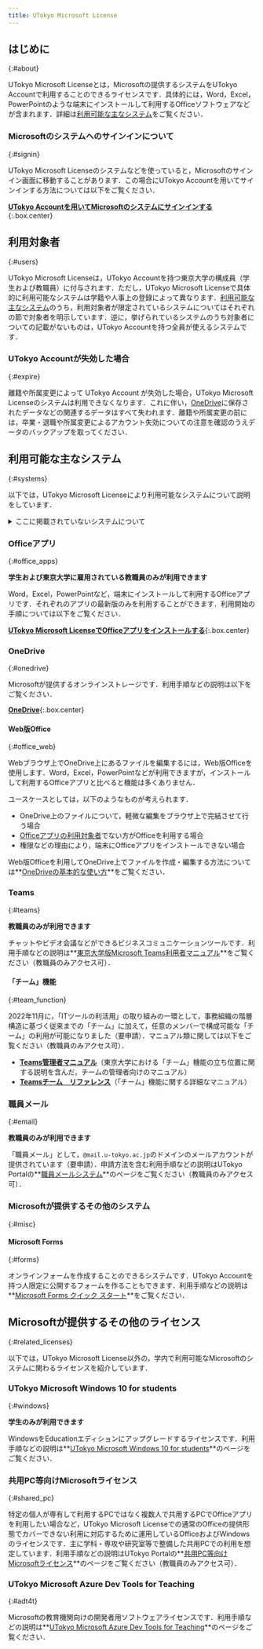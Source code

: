 ```yaml
---
title: UTokyo Microsoft License
---
```


## はじめに
{:#about}

UTokyo Microsoft Licenseとは，Microsoftの提供するシステムをUTokyo Accountで利用することのできるライセンスです．具体的には，Word，Excel，PowerPointのような端末にインストールして利用するOfficeソフトウェアなどが含まれます．詳細は[利用可能な主なシステム](#systems)をご覧ください．

### Microsoftのシステムへのサインインについて
{:#signin}

UTokyo Microsoft Licenseのシステムなどを使っていると，Microsoftのサインイン画面に移動することがあります．この場合にUTokyo Accountを用いてサインインする方法については以下をご覧ください．

**[UTokyo Accountを用いてMicrosoftのシステムにサインインする](signin)**{:.box.center}

## 利用対象者
{:#users}

UTokyo Microsoft Licenseは，UTokyo Accountを持つ東京大学の構成員（学生および教職員）に付与されます．ただし，UTokyo Microsoft Licenseで具体的に利用可能なシステムは学籍や人事上の登録によって異なります．[利用可能な主なシステム](#systems)のうち，利用対象者が限定されているシステムについてはそれぞれの節で対象者を明示しています．逆に，挙げられているシステムのうち対象者についての記載がないものは，UTokyo Accountを持つ全員が使えるシステムです．

### UTokyo Accountが失効した場合
{:#expire}

離籍や所属変更によって UTokyo Account が失効した場合，UTokyo Microsoft Licenseのシステムは利用できなくなります．これに伴い，[OneDrive](#onedrive)に保存されたデータなどの関連するデータはすべて失われます．離籍や所属変更の前には，卒業・退職や所属変更によるアカウント失効についての注意を確認のうえデータのバックアップを取ってください．

## 利用可能な主なシステム
{:#systems}

以下では，UTokyo Microsoft Licenseにより利用可能なシステムについて説明をしています．

<details>
<summary>ここに掲載されていないシステムについて</summary>
Microsoftは下記以外のシステムも 提供しており，それらについてUTokyo Accountでサインインして利用できるようになっていることがあります．このようなシステムについて，**継続的な利用を保証することはしていない**ものの，**各自の責任の下**での利用を妨げるような取り扱いはしていません．具体的なリスクとしては，Microsoftによる提供ポリシーの変更により**今まで使えていたシステムが突然使えなくなる**可能性などが考えられます．また，このようなシステムについては**サポート窓口での対応をいたしかねる**場合があります．利用の際はこういったことを十分に念頭に置いてください．もし，教育・研究・業務上の必要性が**特に**高いと思われるシステムについて利用に関する相談をしたい場合，[サポート窓口のメールフォーム](/support/#email-form)にお越しください．
</details>

### Officeアプリ
{:#office_apps}

**学生および東京大学に雇用されている教職員のみが利用できます**

Word，Excel，PowerPointなど，端末にインストールして利用するOfficeアプリです．それぞれのアプリの最新版のみを利用することができます．利用開始の手順については以下をご覧ください．

**[UTokyo Microsoft LicenseでOfficeアプリをインストールする](install)**{:.box.center}

### OneDrive
{:#onedrive}

Microsoftが提供するオンラインストレージです．利用手順などの説明は以下をご覧ください．

**[OneDrive](./onedrive/)**{:.box.center}

#### Web版Office
{:#office_web}

Webブラウザ上でOneDrive上にあるファイルを編集するには，Web版Officeを使用します．Word，Excel，PowerPointなどが利用できますが，インストールして利用するOfficeアプリと比べると機能は多くありません．

ユースケースとしては，以下のようなものが考えられます．
- OneDrive上のファイルについて，軽微な編集をブラウザ上で完結させて行う場合
- [Officeアプリの利用対象者](#office_apps)でない方がOfficeを利用する場合
- 権限などの理由により，端末にOfficeアプリをインストールできない場合

Web版Officeを利用してOneDrive上でファイルを作成・編集する方法については**[OneDriveの基本的な使い方](onedrive/basic)**をご覧ください．

### Teams
{:#teams}

**教職員のみが利用できます**

チャットやビデオ会議などができるビジネスコミュニケーションツールです．利用手順などの説明は**[東京大学版Microsoft Teams利用者マニュアル](https://univtokyo.sharepoint.com/sites/utokyoportal/wiki/SiteAssets/d/Useful_Tools/%E3%80%8C%E6%9D%B1%E4%BA%AC%E5%A4%A7%E5%AD%A6%E7%89%88_Microsoft_Teams%E5%88%A9%E7%94%A8%E3%83%9E%E3%83%8B%E3%83%A5%E3%82%A2%E3%83%AB%EF%BC%8820210311%EF%BC%89%E3%80%8D.pdf)**をご覧ください（教職員のみアクセス可）．

#### 「チーム」機能
{:#team_function}

2022年11月に，「ITツールの利活用」の取り組みの一環として，事務組織の階層構造に基づく従来までの「チーム」に加えて，任意のメンバーで構成可能な「チーム」の利用が可能になりました（要申請）．マニュアル類に関しては以下をご覧ください（教職員のみアクセス可）．
- **[Teams管理者マニュアル](https://univtokyo.sharepoint.com/sites/utokyoportal/wiki/SiteAssets/d/Useful_Tools/Teams%E7%AE%A1%E7%90%86%E8%80%85%E3%83%9E%E3%83%8B%E3%83%A5%E3%82%A2%E3%83%AB.pdf)**（東京大学における「チーム」機能の立ち位置に関する説明を含んだ，チームの管理者向けのマニュアル）
- **[Teamsチーム　リファレンス](https://univtokyo.sharepoint.com/sites/utokyoportal/wiki/SiteAssets/d/IT_Tool_001/Teams%E3%83%81%E3%83%BC%E3%83%A0%E3%83%AA%E3%83%95%E3%82%A1%E3%83%AC%E3%83%B3%E3%82%B9.pdf)**（「チーム」機能に関する詳細なマニュアル）

### 職員メール
{:#email}

**教職員のみが利用できます**

「職員メール」として，`@mail.u-tokyo.ac.jp`のドメインのメールアカウントが提供されています（要申請）．申請方法を含む利用手順などの説明はUTokyo Portalの**[職員メールシステム](https://univtokyo.sharepoint.com/sites/utokyoportal/wiki/d/Email_system_for_staff.aspx)**のページをご覧ください（教職員のみアクセス可）．

### Microsoftが提供するその他のシステム
{:#misc}

#### Microsoft Forms
{:#forms}

オンラインフォームを作成することのできるシステムです．UTokyo Accountを持つ人限定に公開するフォームを作ることもできます．利用手順などの説明は**[Microsoft Forms クイック スタート](https://support.microsoft.com/ja-jp/office/620daa7a-3e03-4013-8f92-5cce86210ef6)**をご覧ください．

## Microsoftが提供するその他のライセンス
{:#related_licenses}

以下では，UTokyo Microsoft License以外の，学内で利用可能なMicrosoftのシステムに関わるライセンスを紹介しています．

### UTokyo Microsoft Windows 10 for students
{:#windows}

**学生のみが利用できます**

WindowsをEducationエディションにアップグレードするライセンスです．利用手順などの説明は**[UTokyo Microsoft Windows 10 for students](https://www.u-tokyo.ac.jp/adm/dics/ja/mslicense_win10.html)**のページをご覧ください．

### 共用PC等向けMicrosoftライセンス
{:#shared_pc}

特定の個人が専有して利用するPCではなく複数人で共用するPCでOfficeアプリを利用したい場合など，UTokyo Microsoft Licenseでの通常のOfficeの提供形態でカバーできない利用に対応するために運用しているOfficeおよびWindowsのライセンスです．主に学科・専攻や研究室等で整備した共用PCでの利用を想定しています．利用手順などの説明はUTokyo Portalの**[共用PC等向けMicrosoftライセンス](https://univtokyo.sharepoint.com/sites/utokyoportal/wiki/d/UTokyo_Microsoft_License_for_University_PC.aspx)**のページをご覧ください（教職員のみアクセス可）．

### UTokyo Microsoft Azure Dev Tools for Teaching
{:#adt4t}

Microsoftの教育機関向けの開発者用ソフトウェアライセンスです．利用手順などの説明は**[UTokyo Microsoft Azure Dev Tools for Teaching](adt4t)**のページをご覧ください．
